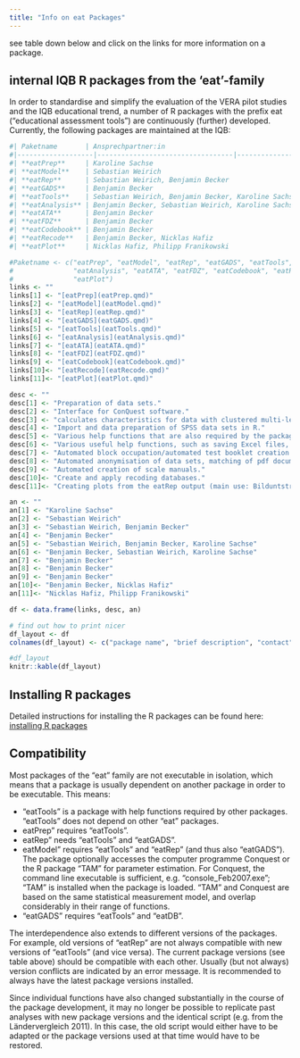 ```yaml
---
title: "Info on eat Packages"
---
```


see table down below and click on the links for more information on a package.

## internal IQB R packages from the 'eat'-family

In order to standardise and simplify the evaluation of the VERA pilot studies and the IQB educational trend, a number of R packages with the prefix eat ("educational assessment tools") are continuously (further) developed. Currently, the following packages are maintained at the IQB:

```r
#| Paketname       | Ansprechpartner:in                                  | mehr Infos                          |
#|-------------------|----------------------------------|-------------------|
#| **eatPrep**     | Karoline Sachse                                     | [more Info on eatPrep](eatPrep.qmd) |
#| **eatModel**    | Sebastian Weirich                                   | [more Info on eatModel](eatModel.qmd) |
#| **eatRep**      | Sebastian Weirich, Benjamin Becker                  | [more Info on eatRep](eatRep.qmd) |
#| **eatGADS**     | Benjamin Becker                                     | [more Info on eatGADS](eatGADS.qmd) |
#| **eatTools**    | Sebastian Weirich, Benjamin Becker, Karoline Sachse | [more Info on eatTools](eatTools.qmd) |
#| **eatAnalysis** | Benjamin Becker, Sebastian Weirich, Karoline Sachse | [more Info on eatAnalysis](eatAnalysis.qmd) |
#| **eatATA**      | Benjamin Becker                                     | [more Info on eatATA](eatATA.qmd) |
#| **eatFDZ**      | Benjamin Becker                                     | [more Info on eatFDZ](eatFDZ.qmd) |
#| **eatCodebook** | Benjamin Becker                                     | [more Info on eatCodebook](eatCodebook.qmd) |
#| **eatRecode**   | Benjamin Becker, Nicklas Hafiz                      | [more Info on eatRecode](eatRecode.qmd) |
#| **eatPlot**     | Nicklas Hafiz, Philipp Franikowski                  | [more Info on eatPlot](eatPlot.qmd) |
```



```r
#Paketname <- c("eatPrep", "eatModel", "eatRep", "eatGADS", "eatTools", 
#               "eatAnalysis", "eatATA", "eatFDZ", "eatCodebook", "eatRecode", 
#               "eatPlot")
links <- ""
links[1] <- "[eatPrep](eatPrep.qmd)"
links[2] <- "[eatModel](eatModel.qmd)"
links[3] <- "[eatRep](eatRep.qmd)"
links[4] <- "[eatGADS](eatGADS.qmd)"
links[5] <- "[eatTools](eatTools.qmd)"
links[6] <- "[eatAnalysis](eatAnalysis.qmd)"
links[7] <- "[eatATA](eatATA.qmd)"
links[8] <- "[eatFDZ](eatFDZ.qmd)"
links[9] <- "[eatCodebook](eatCodebook.qmd)"
links[10]<- "[eatRecode](eatRecode.qmd)"
links[11]<- "[eatPlot](eatPlot.qmd)"

desc <- ""
desc[1] <- "Preparation of data sets."
desc[2] <- "Interface for ConQuest software."
desc[3] <- "calculates characteristics for data with clustered multi-level structures with imputed data."
desc[4] <- "Import and data preparation of SPSS data sets in R."
desc[5] <- "Various help functions that are also required by the packages 'eatPrep', 'eatModel', 'eatGADS' and 'eatRep', among others."
desc[6] <- "Various useful help functions, such as saving Excel files, saving analysis results from lm4 and simulating IRT responses."
desc[7] <- "Automated block occupation/automated test booklet creation."
desc[8] <- "Automated anonymisation of data sets, matching of pdf documents (e.g. scale manuals) and data sets."
desc[9] <- "Automated creation of scale manuals."
desc[10]<- "Create and apply recoding databases."
desc[11]<- "Creating plots from the eatRep output (main use: Bilduntstrend)."

an <- ""
an[1] <- "Karoline Sachse"
an[2] <- "Sebastian Weirich"
an[3] <- "Sebastian Weirich, Benjamin Becker"
an[4] <- "Benjamin Becker"
an[5] <- "Sebastian Weirich, Benjamin Becker, Karoline Sachse"
an[6] <- "Benjamin Becker, Sebastian Weirich, Karoline Sachse"
an[7] <- "Benjamin Becker"
an[8] <- "Benjamin Becker"
an[9] <- "Benjamin Becker"
an[10]<- "Benjamin Becker, Nicklas Hafiz"
an[11]<- "Nicklas Hafiz, Philipp Franikowski"

df <- data.frame(links, desc, an)

# find out how to print nicer
df_layout <- df
colnames(df_layout) <- c("package name", "brief description", "contact")

#df_layout
knitr::kable(df_layout)

```


## Installing R packages

Detailed instructions for installing the R packages can be found here: [installing R packages](http://iqbstaff.pbworks.com/w/page/138429033/R-Pakete%20Installieren)

## Compatibility

Most packages of the "eat" family are not executable in isolation, which means that a package is usually dependent on another package in order to be executable. This means:

- "eatTools" is a package with help functions required by other packages. "eatTools" does not depend on other "eat" packages.
- eatPrep" requires "eatTools".
- eatRep" needs "eatTools" and "eatGADS".
- eatModel" requires "eatTools" and "eatRep" (and thus also "eatGADS"). The package optionally accesses the computer programme Conquest or the R package "TAM" for parameter estimation. For Conquest, the command line executable is sufficient, e.g. "console_Feb2007.exe"; "TAM" is installed when the package is loaded. "TAM" and Conquest are based on the same statistical measurement model, and overlap considerably in their range of functions.
- "eatGADS" requires "eatTools" and "eatDB".

The interdependence also extends to different versions of the packages. For example, old versions of "eatRep" are not always compatible with new versions of "eatTools" (and vice versa). The current package versions (see table above) should be compatible with each other. Usually (but not always) version conflicts are indicated by an error message. It is recommended to always have the latest package versions installed.

Since individual functions have also changed substantially in the course of the package development, it may no longer be possible to replicate past analyses with new package versions and the identical script (e.g. from the Ländervergleich 2011). In this case, the old script would either have to be adapted or the package versions used at that time would have to be restored.
